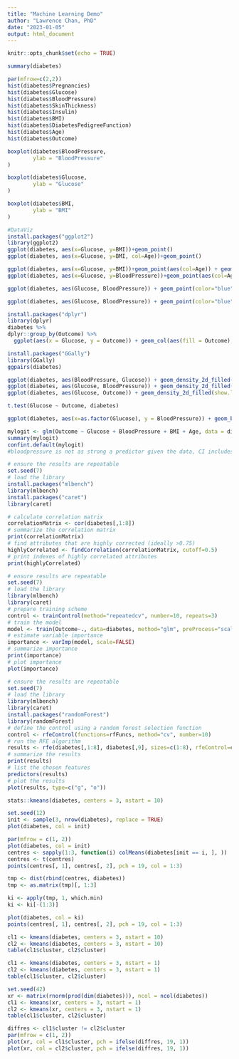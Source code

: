 ---
title: "Machine Learning Demo"
author: "Lawrence Chan, PhD"
date: "2023-01-05"
output: html_document
---

```{r setup, include=FALSE}
knitr::opts_chunk$set(echo = TRUE)
```

```{r}
summary(diabetes)
```

```{r}
par(mfrow=c(2,2))
hist(diabetes$Pregnancies)
hist(diabetes$Glucose)
hist(diabetes$BloodPressure)
hist(diabetes$SkinThickness)
hist(diabetes$Insulin)
hist(diabetes$BMI)
hist(diabetes$DiabetesPedigreeFunction)
hist(diabetes$Age)
hist(diabetes$Outcome)
```

```{r}
boxplot(diabetes$BloodPressure,
        ylab = "BloodPressure"
)

boxplot(diabetes$Glucose,
        ylab = "Glucose"
)

boxplot(diabetes$BMI,
        ylab = "BMI"
)
```

```{r}
#DataViz
install.packages("ggplot2")
library(ggplot2)
ggplot(diabetes, aes(x=Glucose, y=BMI))+geom_point()
ggplot(diabetes, aes(x=Glucose, y=BMI, col=Age))+geom_point()
```

```{r}
ggplot(diabetes, aes(x=Glucose, y=BMI))+geom_point(aes(col=Age)) + geom_smooth(color="red")
ggplot(diabetes, aes(x=Glucose, y=BloodPressure))+geom_point(aes(col=Age)) + geom_smooth(color="red")
```

```{r}
ggplot(diabetes, aes(Glucose, BloodPressure)) + geom_point(color="blue") + stat_summary(fun.y = "mean", geom = "line", linetype = "dashed")

ggplot(diabetes, aes(Glucose, BloodPressure)) + geom_point(color="blue") + geom_rug(show.legend = FALSE) + stat_summary(fun.y = "mean", geom = "line", linetype = "dashed")
```

```{r}
install.packages("dplyr")
library(dplyr)
diabetes %>%
dplyr::group_by(Outcome) %>% 
  ggplot(aes(x = Glucose, y = Outcome)) + geom_col(aes(fill = Outcome), color = NA) + labs(x="", y ="Outcome") + coord_polar()
```

```{r}
install.packages("GGally")
library(GGally)
ggpairs(diabetes)
```
```{r}
ggplot(diabetes, aes(BloodPressure, Glucose)) + geom_density_2d_filled(show.legend = FALSE) + coord_cartesian(expand = FALSE) + labs(x = "BloodPressure")
ggplot(diabetes, aes(Glucose, BloodPressure)) + geom_density_2d_filled(show.legend = FALSE) + coord_cartesian(expand = FALSE) + labs(x = "Glucose")
ggplot(diabetes, aes(Glucose, Outcome)) + geom_density_2d_filled(show.legend = FALSE) + coord_cartesian(expand = FALSE) + labs(x = "Glucose")
```

```{r}
t.test(Glucose ~ Outcome, diabetes)
```

```{r}
ggplot(diabetes, aes(x=as.factor(Glucose), y = BloodPressure)) + geom_boxplot() + theme(panel.border = element_rect(fill = "transparent", color = "#72efdd", size = 4))
```

```{r}
mylogit <- glm(Outcome ~ Glucose + BloodPressure + BMI + Age, data = diabetes, family = "binomial")
summary(mylogit)
confint.default(mylogit)
#bloodpressure is not as strong a predictor given the data, CI includes 0 
```

```{r}
# ensure the results are repeatable
set.seed(7)
# load the library
install.packages("mlbench")
library(mlbench)
install.packages("caret")
library(caret)
```

```{r}
# calculate correlation matrix
correlationMatrix <- cor(diabetes[,1:8])
# summarize the correlation matrix
print(correlationMatrix)
# find attributes that are highly corrected (ideally >0.75)
highlyCorrelated <- findCorrelation(correlationMatrix, cutoff=0.5)
# print indexes of highly correlated attributes
print(highlyCorrelated)
```

```{r}
# ensure results are repeatable
set.seed(7)
# load the library
library(mlbench)
library(caret)
# prepare training scheme
control <- trainControl(method="repeatedcv", number=10, repeats=3)
# train the model
model <- train(Outcome~., data=diabetes, method="glm", preProcess="scale", trControl=control)
# estimate variable importance
importance <- varImp(model, scale=FALSE)
# summarize importance
print(importance)
# plot importance
plot(importance)
```
```{r}
# ensure the results are repeatable
set.seed(7)
# load the library
library(mlbench)
library(caret)
install.packages("randomForest")
library(randomForest)
# define the control using a random forest selection function
control <- rfeControl(functions=rfFuncs, method="cv", number=10)
# run the RFE algorithm
results <- rfe(diabetes[,1:8], diabetes[,9], sizes=c(1:8), rfeControl=control)
# summarize the results
print(results)
# list the chosen features
predictors(results)
# plot the results
plot(results, type=c("g", "o"))
```

```{r}
stats::kmeans(diabetes, centers = 3, nstart = 10)
```

```{r}
set.seed(12)
init <- sample(3, nrow(diabetes), replace = TRUE)
plot(diabetes, col = init)
```

```{r}
par(mfrow = c(1, 2))
plot(diabetes, col = init)
centres <- sapply(1:3, function(i) colMeans(diabetes[init == i, ], ))
centres <- t(centres)
points(centres[, 1], centres[, 2], pch = 19, col = 1:3)

tmp <- dist(rbind(centres, diabetes))
tmp <- as.matrix(tmp)[, 1:3]

ki <- apply(tmp, 1, which.min)
ki <- ki[-(1:3)]

plot(diabetes, col = ki)
points(centres[, 1], centres[, 2], pch = 19, col = 1:3)
```

```{r}
cl1 <- kmeans(diabetes, centers = 3, nstart = 10)
cl2 <- kmeans(diabetes, centers = 3, nstart = 10)
table(cl1$cluster, cl2$cluster)
```

```{r}
cl1 <- kmeans(diabetes, centers = 3, nstart = 1)
cl2 <- kmeans(diabetes, centers = 3, nstart = 1)
table(cl1$cluster, cl2$cluster)
```

```{r}
set.seed(42)
xr <- matrix(rnorm(prod(dim(diabetes))), ncol = ncol(diabetes))
cl1 <- kmeans(xr, centers = 3, nstart = 1)
cl2 <- kmeans(xr, centers = 3, nstart = 1)
table(cl1$cluster, cl2$cluster)
```

```{r}
diffres <- cl1$cluster != cl2$cluster
par(mfrow = c(1, 2))
plot(xr, col = cl1$cluster, pch = ifelse(diffres, 19, 1))
plot(xr, col = cl2$cluster, pch = ifelse(diffres, 19, 1))
```